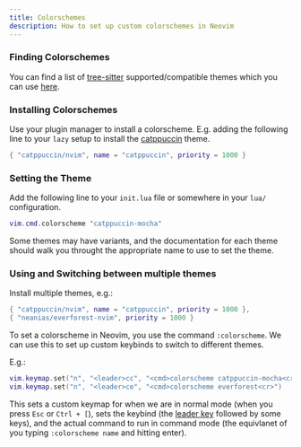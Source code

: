 ```yaml
---
title: Colorschemes
description: How to set up custom colorschemes in Neovim
---
```


### Finding Colorschemes

You can find a list of [tree-sitter](/tree-sitter-and-lsp/tree-sitter) supported/compatible themes which you can use [here](https://github.com/rockerBOO/awesome-neovim#colorscheme).

### Installing Colorschemes

Use your plugin manager to install a colorscheme. E.g. adding the following line to your `lazy` setup to install the [catppuccin](https://github.com/catppuccin/nvim) theme.

```lua
{ "catppuccin/nvim", name = "catppuccin", priority = 1000 }
```

### Setting the Theme

Add the following line to your `init.lua` file or somewhere in your `lua/` configuration.

```lua
vim.cmd.colorscheme "catppuccin-mocha"
```

Some themes may have variants, and the documentation for each theme should walk you throught the appropriate name to use to set the theme.

### Using and Switching between multiple themes

Install multiple themes, e.g.:

```lua
{ "catppuccin/nvim", name = "catppuccin", priority = 1000 },
{ "neanias/everforest-nvim", priority = 1000 }
```

To set a colorscheme in Neovim, you use the command `:colorscheme`. We can use this to set up custom keybinds to switch to different themes.

E.g.:

```lua
vim.keymap.set("n", "<leader>cc", "<cmd>colorscheme catppuccin-mocha<cr>")
vim.keymap.set("n", "<leader>ce", "<cmd>colorscheme everforest<cr>")
```

This sets a custom keymap for when we are in normal mode (when you press `Esc` or `Ctrl + [`), sets the keybind (the [leader key](/configuring-neovim/keymaps) followed by some keys), and the actual command to run in command mode (the equivlanet of you typing `:colorscheme name` and hitting enter).
